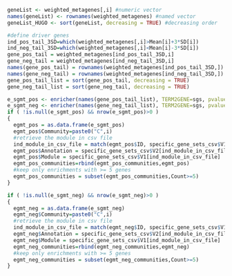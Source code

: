 ```r
geneList <- weighted_metagenes[,i] #numeric vector
names(geneList) <- rownames(weighted_metagenes) #named vector
geneList_HUGO <- sort(geneList, decreasing = TRUE) #decreasing order

#define driver genes
ind_pos_tail_3SD=which(weighted_metagenes[,i]>Mean[i]+3*SD[i])
ind_neg_tail_3SD=which(weighted_metagenes[,i]<Mean[i]-3*SD[i])
gene_pos_tail = weighted_metagenes[ind_pos_tail_3SD,i]
gene_neg_tail = weighted_metagenes[ind_neg_tail_3SD,i]
names(gene_pos_tail) = rownames(weighted_metagenes[ind_pos_tail_3SD,])
names(gene_neg_tail) = rownames(weighted_metagenes[ind_neg_tail_3SD,])
gene_pos_tail_list = sort(gene_pos_tail, decreasing = TRUE)
gene_neg_tail_list = sort(gene_neg_tail, decreasing = TRUE)
```

```r
e_sgmt_pos <- enricher(names(gene_pos_tail_list), TERM2GENE=sgs, pvalueCutoff = 0.01, pAdjustMethod = "BH", universe=names(geneList_HUGO), minGSSize = 5, maxGSSize = 900, qvalueCutoff = 0.01)
e_sgmt_neg <- enricher(names(gene_neg_tail_list), TERM2GENE=sgs, pvalueCutoff = 0.01, pAdjustMethod = "BH", universe=names(geneList_HUGO), minGSSize = 5, maxGSSize = 900, qvalueCutoff = 0.01)
if ( !is.null(e_sgmt_pos) && nrow(e_sgmt_pos)>0 )
{
  egmt_pos = as.data.frame(e_sgmt_pos)
  egmt_pos$Community=paste0("C",i)
  #retrieve the module in csv file
  ind_module_in_csv_file = match(egmt_pos$ID, specific_gene_sets_csv$V1)
  egmt_pos$Annotation = specific_gene_sets_csv$V2[ind_module_in_csv_file]
  egmt_pos$Module = specific_gene_sets_csv$V1[ind_module_in_csv_file]
  egmt_pos_communities=rbind(egmt_pos_communities,egmt_pos)
  #keep only enrichments with >= 5 genes
  egmt_pos_communities = subset(egmt_pos_communities,Count>=5)
}

if ( !is.null(e_sgmt_neg) && nrow(e_sgmt_neg)>0 )
{
  egmt_neg = as.data.frame(e_sgmt_neg)
  egmt_neg$Community=paste0("C",i)
  #retrieve the module in csv file
  ind_module_in_csv_file = match(egmt_neg$ID, specific_gene_sets_csv$V1)
  egmt_neg$Annotation = specific_gene_sets_csv$V2[ind_module_in_csv_file]
  egmt_neg$Module = specific_gene_sets_csv$V1[ind_module_in_csv_file]
  egmt_neg_communities=rbind(egmt_neg_communities,egmt_neg)
  #keep only enrichments with >= 5 genes
  egmt_neg_communities = subset(egmt_neg_communities,Count>=5)
}
```

<br><br><br>